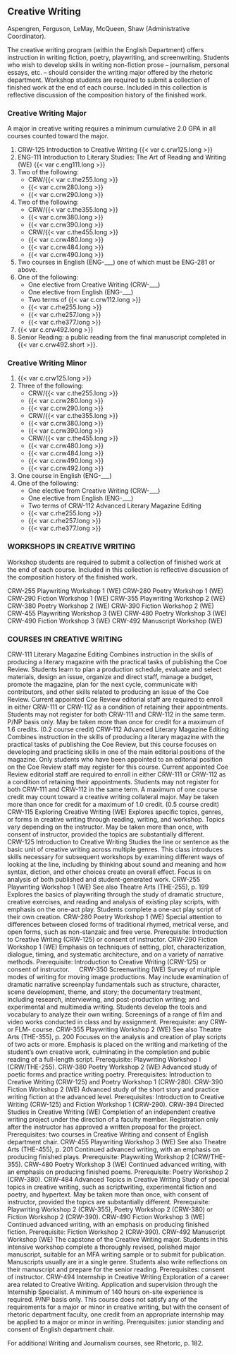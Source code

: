 ## Creative Writing {#sec-courses-in-creative-writing}
Aspengren, Ferguson, LeMay, McQueen, Shaw (Administrative Coordinator). 

The creative writing program (within the English Department) offers instruction in writing fiction, poetry, playwriting, and screenwriting.  Students who wish to develop skills in writing non-fiction prose – journalism, personal essays, etc. – should consider the writing major offered by the rhetoric department. Workshop students are required to submit a collection of finished work at the end of each course. Included in this collection is reflective discussion of the composition history of the finished work.

### Creative Writing Major
A major in creative writing requires a minimum cumulative 2.0 GPA in all courses counted toward the major.

1. CRW-125 Introduction to Creative Writing {{< var c.crw125.long >}}
2. ENG-111 Introduction to Literary Studies: The Art of Reading and Writing (WE) {{< var c.eng111.long >}}
3. Two of the following:
    - CRW/{{< var c.the255.long >}}
    - {{< var c.crw280.long >}}
    - {{< var c.crw290.long >}}
4. Two of the following: 
	  - CRW/{{< var c.the355.long >}}
	  - {{< var c.crw380.long >}}
	  - {{< var c.crw390.long >}}
	  - CRW/{{< var c.the455.long >}}
	  - {{< var c.crw480.long >}}
	  - {{< var c.crw484.long >}}
	  - {{< var c.crw490.long >}}
5. Two courses in English (ENG-___) one of which must be ENG-281 or above.
6. One of the following: 
    - One elective from Creative Writing (CRW-___)
    - One elective from English (ENG-___)
    - Two terms of {{< var c.crw112.long >}}
    - {{< var c.rhe255.long >}}
    - {{< var c.rhe257.long >}}
    - {{< var c.rhe377.long >}}
7. {{< var c.crw492.long >}}
8. Senior Reading: a public reading from the final manuscript completed in {{< var c.crw492.short >}}.

### Creative Writing Minor
1. {{< var c.crw125.long >}}
2. Three of the following: 
	  - CRW/{{< var c.the255.long >}}
	  - {{< var c.crw280.long >}}
	  - {{< var c.crw290.long >}}
	  - CRW/{{< var c.the355.long >}}
	  - {{< var c.crw380.long >}}
	  - {{< var c.crw390.long >}}
	  - CRW/{{< var c.the455.long >}}
	  - {{< var c.crw480.long >}}
	  - {{< var c.crw484.long >}}	
	  - {{< var c.crw490.long >}}
	  - {{< var c.crw492.long >}}
3. One course in English (ENG-___) 
4. One of the following: 
    - One elective from Creative Writing (CRW-___)
    - One elective from English (ENG-___)
    - Two terms of CRW-112 Advanced Literary Magazine Editing
    - {{< var c.rhe255.long >}}
    - {{< var c.rhe257.long >}}
    - {{< var c.rhe377.long >}}

### WORKSHOPS IN CREATIVE WRITING
Workshop students are required to submit a collection of finished work at the end of each course. Included in this collection is reflective discussion of the composition history of the finished work.
 
CRW-255 Playwriting Workshop 1 (WE) 
CRW-280 Poetry Workshop 1 (WE) 
CRW-290 Fiction Workshop 1 (WE) 
CRW-355 Playwriting Workshop 2 (WE) 
CRW-380 Poetry Workshop 2 (WE) 
CRW-390 Fiction Workshop 2 (WE) 
CRW-455 Playwriting Workshop 3 (WE) 
CRW-480 Poetry Workshop 3 (WE) 
CRW-490 Fiction Workshop 3 (WE) 
CRW-492 Manuscript Workshop (WE)
 

### COURSES IN CREATIVE WRITING 
CRW-111 Literary Magazine Editing
Combines instruction in the skills of producing a literary magazine with the practical tasks of publishing the Coe Review. Students learn to plan a production schedule, evaluate and select materials, design an issue, organize and direct staff, manage a budget, promote the magazine, plan for the next cycle, communicate with contributors, and other skills related to producing an issue of the Coe Review.  Current appointed Coe Review editorial staff are required to enroll in either CRW-111 or CRW-112 as a condition of retaining their appointments. Students may not register for both CRW-111 and CRW-112 in the same term.  P/NP basis only. May be taken more than once for credit for a maximum of 1.6 credits. (0.2 course credit)
CRW-112 Advanced Literary Magazine Editing
Combines instruction in the skills of producing a literary magazine with the practical tasks of publishing the Coe Review, but this course focuses on developing and practicing skills in one of the main editorial positions of the magazine. Only students who have been appointed to an editorial position on the Coe Review staff may register for this course. Current appointed Coe Review editorial staff are required to enroll in either CRW-111 or CRW-112 as a condition of retaining their appointments. Students may not register for both CRW-111 and CRW-112 in the same term. A maximum of one course credit may count toward a creative writing collateral major. May be taken more than once for credit for a maximum of 1.0 credit. (0.5 course credit)
CRW-115 Exploring Creative Writing (WE)
Explores specific topics, genres, or forms in creative writing through reading, writing, and workshop. Topics vary depending on the instructor. May be taken more than once, with consent of instructor, provided the topics are substantially different.  
CRW-125 Introduction to Creative Writing
Studies the line or sentence as the basic unit of creative writing across multiple genres. This class introduces skills necessary for subsequent workshops by examining different ways of looking at the line, including by thinking about sound and meaning and how syntax, diction, and other choices create an overall effect. Focus is on analysis of both published and student-generated work.
CRW-255 Playwriting Workshop 1 (WE)
See also Theatre Arts (THE-255), p. 199
Explores the basics of playwriting through the study of dramatic structure, creative exercises, and reading and analysis of existing play scripts, with emphasis on the one-act play. Students complete a one-act play script of their own creation. 
CRW-280 Poetry Workshop 1 (WE)
Special attention to differences between closed forms of traditional rhymed, metrical verse, and open forms, such as non-stanzaic and free verse. Prerequisite: Introduction to Creative Writing (CRW-125) or consent of instructor. 
CRW-290 Fiction Workshop 1 (WE)
Emphasis on techniques of setting, plot, characterization, dialogue, timing, and systematic architecture, and on a variety of narrative methods. Prerequisite: Introduction to Creative Writing (CRW-125) or consent of instructor. 
 
CRW-350 Screenwriting (WE)
Survey of multiple modes of writing for moving image productions. May include examination of dramatic narrative screenplay fundamentals such as structure, character, scene development, theme, and story; the documentary treatment, including research, interviewing, and post-production writing; and experimental and multimedia writing. Students develop the tools and vocabulary to analyze their own writing. Screenings of a range of film and video works conducted in class and by assignment. Prerequisite: any CRW- or FLM- course.
CRW-355 Playwriting Workshop 2 (WE)
See also Theatre Arts (THE-355), p. 200
Focuses on the analysis and creation of play scripts of two acts or more. Emphasis is placed on the writing and marketing of the student’s own creative work, culminating in the completion and public reading of a full-length script. Prerequisite: Playwriting Workshop I (CRW/THE-255). 
CRW-380 Poetry Workshop 2 (WE)
Advanced study of poetic forms and practice writing poetry. Prerequisites: Introduction to Creative Writing (CRW-125) and Poetry Workshop 1 (CRW-280). 
CRW-390 Fiction Workshop 2 (WE)
Advanced study of the short story and practice writing fiction at the advanced level. Prerequisites: Introduction to Creative Writing (CRW-125) and Fiction Workshop 1 (CRW-290).
CRW-394 Directed Studies in Creative Writing (WE)
Completion of an independent creative writing project under the direction of a faculty member. Registration only after the instructor has approved a written proposal for the project. Prerequisites: two courses in Creative Writing and consent of English department chair.
CRW-455 Playwriting Workshop 3 (WE)
See also Theatre Arts (THE-455), p. 201
Continued advanced writing, with an emphasis on producing finished plays. Prerequisite: Playwriting Workshop 2 (CRW/THE-355).
CRW-480 Poetry Workshop 3 (WE)
Continued advanced writing, with an emphasis on producing finished poems. Prerequisite: Poetry Workshop 2 (CRW-380).
CRW-484 Advanced Topics in Creative Writing
Study of special topics in creative writing, such as scriptwriting, experimental fiction and poetry, and hypertext.  May be taken more than once, with consent of instructor, provided the topics are substantially different.  Prerequisite: Playwriting Workshop 2 (CRW-355), Poetry Workshop 2 (CRW-380) or Fiction Workshop 2 (CRW-390).
CRW-490 Fiction Workshop 3 (WE)
Continued advanced writing, with an emphasis on producing finished fiction. Prerequisite: Fiction Workshop 2 (CRW-390).
CRW-492 Manuscript Workshop (WE)
The capstone of the Creative Writing major. Students in this intensive workshop complete a thoroughly revised, polished major manuscript, suitable for an MFA writing sample or to submit for publication. Manuscripts usually are in a single genre. Students also write reflections on their manuscript and prepare for the senior reading.  Prerequisites: consent of instructor.
CRW-494 Internship in Creative Writing
Exploration of a career area related to Creative Writing. Application and supervision through the Internship Specialist. A minimum of 140 hours on-site experience is required. P/NP basis only. This course does not satisfy any of the requirements for a major or minor in creative writing, but with the consent of rhetoric department faculty, one credit from an appropriate internship may be applied to a major or minor in writing. Prerequisites: junior standing and consent of English department chair. 

For additional Writing and Journalism courses, see Rhetoric, p. 182.
